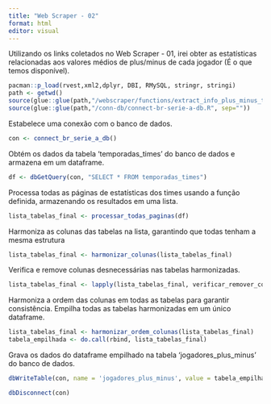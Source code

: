 ```yaml
---
title: "Web Scraper - 02"
format: html
editor: visual
---
```


Utilizando os links coletados no Web Scraper - 01, irei obter as estatísticas relacionadas aos valores médios de plus/minus de cada jogador (É o que temos disponível).

```r
pacman::p_load(rvest,xml2,dplyr, DBI, RMySQL, stringr, stringi)
path <- getwd()
source(glue::glue(path,"/webscraper/functions/extract_info_plus_minus_tbs.R", sep=""))
source(glue::glue(path,"/conn-db/connect-br-serie-a-db.R", sep=""))
```

Estabelece uma conexão com o banco de dados.

```r
con <- connect_br_serie_a_db()
```

Obtém os dados da tabela 'temporadas_times' do banco de dados e armazena em um dataframe.

```r
df <- dbGetQuery(con, "SELECT * FROM temporadas_times")
```

Processa todas as páginas de estatísticas dos times usando a função definida, armazenando os resultados em uma lista.

```r
lista_tabelas_final <- processar_todas_paginas(df)
```

Harmoniza as colunas das tabelas na lista, garantindo que todas tenham a mesma estrutura

```r
lista_tabelas_final <- harmonizar_colunas(lista_tabelas_final)
```

Verifica e remove colunas desnecessárias nas tabelas harmonizadas.

```r
lista_tabelas_final <- lapply(lista_tabelas_final, verificar_remover_colunas)
```

Harmoniza a ordem das colunas em todas as tabelas para garantir consistência. Empilha todas as tabelas harmonizadas em um único dataframe.

```r
lista_tabelas_final <- harmonizar_ordem_colunas(lista_tabelas_final)
tabela_empilhada <- do.call(rbind, lista_tabelas_final)
```

Grava os dados do dataframe empilhado na tabela 'jogadores_plus_minus' do banco de dados.

```r
dbWriteTable(con, name = 'jogadores_plus_minus', value = tabela_empilhada, append = TRUE, row.names = FALSE)

dbDisconnect(con)
```
